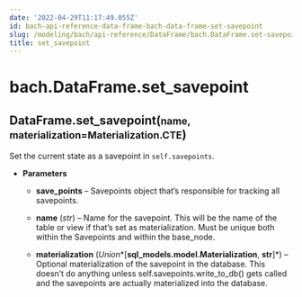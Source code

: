 ```yaml
---
date: '2022-04-29T11:17:49.055Z'
id: bach-api-reference-data-frame-bach-data-frame-set-savepoint
slug: /modeling/bach/api-reference/DataFrame/bach.DataFrame.set-savepoint/
title: set_savepoint
---
```


# bach.DataFrame.set_savepoint

<div class="method">
<h2 class="signature-class"><span class="additional-name">DataFrame.</span><span class="name">set_savepoint(</span><small class="parameter-list"><span class="parameter" id="name">name</span>, <span class="parameter" id="materialization">materialization=Materialization.CTE</span></small>)</h2>


<div class="content">

Set the current state as a savepoint in `self.savepoints`.


* **Parameters**

    
    * **save_points** – Savepoints object that’s responsible for tracking all savepoints.


    * **name** (*str*) – Name for the savepoint. This will be the name of the table or view if that’s set as
    materialization. Must be unique both within the Savepoints and within the base_node.


    * **materialization** (*Union**[**sql_models.model.Materialization**, **str**]*) – Optional materialization of the savepoint in the database. This doesn’t do
    anything unless self.savepoints.write_to_db() gets called and the savepoints are actually
    materialized into the database.



</div>

</div>
